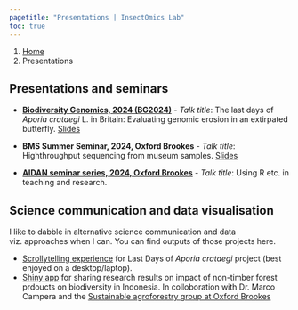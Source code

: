 ```yaml
---
pagetitle: "Presentations | InsectOmics Lab"
toc: true
---
```


```{=html}
<nav aria-label="breadcrumb">
  <ol class="breadcrumb">
    <li class="breadcrumb-item"><a href="index.html">Home</a></li>
    <li class="breadcrumb-item active" aria-current="page">Presentations</li>
  </ol>
</nav>
```


## Presentations and seminars

-   [**Biodiversity Genomics, 2024 (BG2024)**](https://www.biodiversitygenomicsconference.org/) - *Talk title*: The last days of *Aporia crataegi* L. in Britain: Evaluating genomic erosion in an extirpated butterfly. [Slides](https://saadarif.github.io/BG2024/)

-   **BMS Summer Seminar, 2024, Oxford Brookes** - *Talk title*: Highthroughput sequencing from museum samples. [Slides](saadarif.github.io/BMSSeminar2024/)

-   [**AIDAN seminar series, 2024, Oxford Brookes**](https://www.brookes.ac.uk/research/networks/artificial-intelligence-and-data) - *Talk title*: Using R etc. in teaching and research. 


## Science communication and data visualisation

I like to dabble in alternative science communication and data viz. approaches when I can. You can find outputs of those projects here.

-   [Scrollytelling experience](https://saadarif.github.io/BVW-LastDays/) for Last Days of *Aporia crataegi* project (best enjoyed on a desktop/laptop).
-   [Shiny app](https://8ltxdw-saad-arif.shinyapps.io/NonTimberForestProducts/) for sharing research results on impact of non-timber forest prdoucts on biodiversity in Indonesia. In colloboration with Dr. Marco Campera and the [Sustainable agroforestry group at Oxford Brookes](https://www.brookes.ac.uk/research/units/hls/groups/sustainable-agroforestry)


